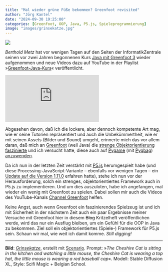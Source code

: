```yaml
---
title: "Mal wieder grüne Füße bekommen? Greenfoot revisited"
author: "Jörg Kantel"
date: "2024-09-30 19:25:00"
categories: [Greenfoot, OOP, Java, P5.js, Spieleprogrammierung]
image: "images/grinsekatze.jpg"
---
```


[![](images/grinsekatze-b.jpg)](https://www.flickr.com/photos/schockwellenreiter/54032063722/)

*Berthold Metz* hat vor wenigen Tagen auf den Seiten der InformatikZentrale seinen vor zwei Jahren begonnenen Kurs [Java mit Greenfoot 3](https://www.informatikzentrale.de/greenfoot-3-lernen/) wieder aufgenommen und neue Videos dazu auf YouTube in der Playlist »[Greenfoot-Java-Kurs](https://www.youtube.com/playlist?list=PLLSmiYOj4lwfBcldzcAdPx2YJ9mWED0WX)« veröffentlicht.

<iframe class="if16_9" src="https://www.youtube.com/embed/dBbPA-7g0yY?si=zKbDAaMn62o0NpM0" title="YouTube video player" frameborder="0" allow="accelerometer; autoplay; clipboard-write; encrypted-media; gyroscope; picture-in-picture; web-share" referrerpolicy="strict-origin-when-cross-origin" allowfullscreen></iframe>

Abgesehen davon, daß ich die lockere, aber dennoch kompetente Art mag, wie er seine Tutorien repräsentiert und auch die Unbekümmertheit, wie er mit seinen Assets (Bilder und Sound) umgeht, erinnerte mich das vor allem daran, daß mich an [Greenfoot](http://cognitiones.kantel-chaos-team.de/programmierung/creativecoding/greenfoot.html) (weil Java) die [strenge Objektorientierung faszinierte](https://kantel.github.io/posts/2023062101_greenfoot_redux/) und ich versucht hatte, diese auch auf [Pygame](http://cognitiones.kantel-chaos-team.de/multimedia/spieleprogrammierung/pygame.html) (mit [Pygbag](http://cognitiones.kantel-chaos-team.de/multimedia/spieleprogrammierung/pygbag.html)) [anzuwenden](https://kantel.github.io/posts/2023062001_gameworld_yes_no/).

Da ich nun in der letzten Zeit verstärkt mit [P5.js](http://cognitiones.kantel-chaos-team.de/programmierung/creativecoding/processing/p5js.html) herumgespielt habe (und diese Processing-JavaScript-Variante -- ebenfalls vor wenigen Tagen -- ein [Update auf die Version 1.11.0](https://github.com/processing/p5.js/releases/tag/v1.11.0) erfahren hatte), stehe ich nun vor der Herausforderung, solch ein strenges, objektorientiertes Framework auch in P5.js zu implementieren. Und um dies auszuloten, habe ich angefangen, mal wieder ein wenig mit Greenfoot zu spielen. Dabei sollen mir auch die Videos des YouTube-Kanals [Channel Greenfoot](https://www.youtube.com/@18km/playlists) helfen.

Keine Angst, auch wenn Greenfoot ein faszinierendes Spielzeug ist und ich mit Sicherheit in der nächstern Zeit auch ein paar Ergebnisse meiner Versuche mit Greenfoot hier in diesem ~~Blog~~ Kritzelheft veröffentlichen werde, wird das nur ein Ausflug bleiben, um ein Gefühl für die OOP in Java zu bekommen. Ziel soll ein objektorientiertes (Spiele-) Framework für P5.js sein. Schaun wir mal, wie weit ich damit komme. *Still digging!*

---

**Bild**: *[Grinsekatze](https://www.flickr.com/photos/schockwellenreiter/54032063722/)*, erstellt mit [Scenario](http://cognitiones.kantel-chaos-team.de/technikgeschichte/rechnerundnetze/scenario.html). Prompt: »*The Cheshire Cat is sitting in the kitchen and watching a little mouse, the Cheshire Cat is wearing a top hat, the little mouse is wearing a red baseball cap*«. Modell: Stable Diffusion XL, Style: Scifi Magic + Belgian School.